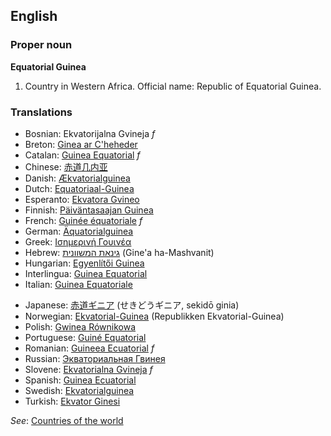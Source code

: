 ==English==

===Proper noun===
'''Equatorial Guinea'''
{{wikipedia}}
# Country in Western Africa. Official name: Republic of Equatorial Guinea.
===Translations===
{{top}}
*Bosnian: Ekvatorijalna Gvineja ''f''
*Breton: [[Ginea ar C'heheder]]
*Catalan: [[Guinea Equatorial]] ''f''
*Chinese: [[赤道几内亚]]
*Danish: [[Ækvatorialguinea]]
*Dutch: [[Equatoriaal-Guinea]]
*Esperanto: [[Ekvatora Gvineo]]
*Finnish: [[Päiväntasaajan Guinea]]
*French: [[Guinée équatoriale]] ''f''
*German: [[Äquatorialguinea]]
*Greek: [[Ισημερινή Γουινέα]]
*Hebrew: [[גינאת המשוונית]] (Gine'a ha-Mashvanit)
*Hungarian: [[Egyenlítői Guinea]]
*Interlingua: [[Guinea Equatorial]]
*Italian: [[Guinea Equatoriale]]
{{mid}}
*Japanese: [[赤道ギニア]] (せきどうギニア, sekidō ginia)
*Norwegian: [[Ekvatorial-Guinea]] (Republikken Ekvatorial-Guinea)
*Polish: [[Gwinea Równikowa]]
*Portuguese: [[Guiné Equatorial]]
*Romanian: [[Guineea Ecuatorial]] ''f''
*Russian: [[Экваториальная Гвинея]]
*Slovene: [[Ekvatorialna Gvineja]] ''f''
*Spanish: [[Guinea Ecuatorial]]
*Swedish: [[Ekvatorialguinea]]
*Turkish: [[Ekvator Ginesi]]
{{bottom}}

''See'': [[Countries of the world]]